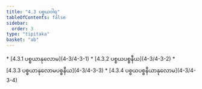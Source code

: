 ```yaml
---
title: "4.3 ပစ္စယဝါရ"
tableOfContents: false
sidebar:
  order: 3
type: "tipitaka"
basket: "ab"
---
```



<DynamicBreadcrumb />



<TableOfContents>
* [4.3.1 ပစ္စယာနုလောမ](4-3/4-3-1)
* [4.3.2 ပစ္စယပစ္စနီယ](4-3/4-3-2)
* [4.3.3 ပစ္စယာနုလောမပစ္စနီယ](4-3/4-3-3)
* [4.3.4 ပစ္စယပစ္စနီယာနုလောမ](4-3/4-3-4)
</TableOfContents>